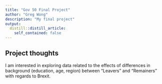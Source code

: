 ```yaml
---
title: "Gov 50 Final Project"
author: "Greg Wong"
description: "My final project"
output:
  distill::distill_article:
    self_contained: false
---
```




## Project thoughts

I am interested in exploring data related to the effects of differences in background (education, age, region) between "Leavers" and "Remainers" with regards to Brexit.
